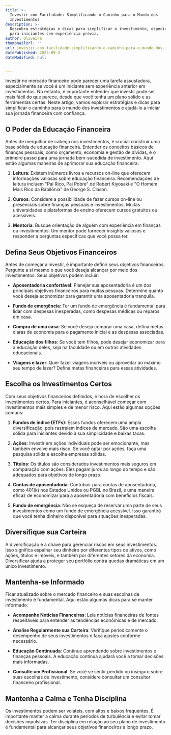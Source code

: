 ```yaml
---
title: >-
  Investir com Facilidade: Simplificando o Caminho para o Mundo dos
  Investimentos
description: >-
  Descubra estratégias e dicas para simplificar o investimento, especialmente
  para iniciantes sem experiência prévia.
author: Oliveira
thumbnailUrl: ''
url: investir-com-facilidade-simplificando-o-caminho-para-o-mundo-dos-investimento
datePublished: 2023-09-3
dateModified: null


---
```


Investir no mercado financeiro pode parecer uma tarefa assustadora, especialmente se você é um iniciante sem experiência anterior em investimentos. No entanto, é importante entender que investir pode ser mais fácil do que parece, desde que você tenha um plano sólido e as ferramentas certas. Neste artigo, vamos explorar estratégias e dicas para simplificar o caminho para o mundo dos investimentos e ajudá-lo a iniciar sua jornada financeira com confiança.

## O Poder da Educação Financeira

Antes de mergulhar de cabeça nos investimentos, é crucial construir uma base sólida de educação financeira. Entender os conceitos básicos de finanças pessoais, como orçamento, economia e gestão de dívidas, é o primeiro passo para uma jornada bem-sucedida de investimento. Aqui estão algumas maneiras de aprimorar sua educação financeira:

1. **Leitura**: Existem inúmeros livros e recursos on-line que oferecem informações valiosas sobre educação financeira. Recomendações de leitura incluem "Pai Rico, Pai Pobre" de Robert Kiyosaki e "O Homem Mais Rico da Babilônia" de George S. Clason.

2. **Cursos**: Considere a possibilidade de fazer cursos on-line ou presenciais sobre finanças pessoais e investimentos. Muitas universidades e plataformas de ensino oferecem cursos gratuitos ou acessíveis.

3. **Mentoria**: Busque orientação de alguém com experiência em finanças ou investimentos. Um mentor pode fornecer insights valiosos e responder a perguntas específicas que você possa ter.

## Defina Seus Objetivos Financeiros

Antes de começar a investir, é importante definir seus objetivos financeiros. Pergunte a si mesmo o que você deseja alcançar por meio dos investimentos. Seus objetivos podem incluir:

- **Aposentadoria confortável**: Planejar sua aposentadoria é um dos principais objetivos financeiros para muitas pessoas. Determine quanto você deseja economizar para garantir uma aposentadoria tranquila.

- **Fundo de emergência**: Ter um fundo de emergência é fundamental para lidar com despesas inesperadas, como despesas médicas ou reparos em casa.

- **Compra de uma casa**: Se você deseja comprar uma casa, defina metas claras de economia para o pagamento inicial e as despesas associadas.

- **Educação dos filhos**: Se você tem filhos, pode desejar economizar para a educação deles, seja na faculdade ou em outras atividades educacionais.

- **Viagens e lazer**: Quer fazer viagens incríveis ou aproveitar ao máximo seu tempo de lazer? Defina metas financeiras para essas atividades.

## Escolha os Investimentos Certos

Com seus objetivos financeiros definidos, é hora de escolher os investimentos certos. Para iniciantes, é aconselhável começar com investimentos mais simples e de menor risco. Aqui estão algumas opções comuns:

1. **Fundos de índice (ETFs)**: Esses fundos oferecem uma ampla diversificação, pois rastreiam índices de mercado. São uma escolha sólida para iniciantes devido à sua simplicidade e baixas taxas.

2. **Ações**: Investir em ações individuais pode ser emocionante, mas também envolve mais risco. Se você optar por ações, faça uma pesquisa sólida e escolha empresas sólidas.

3. **Títulos**: Os títulos são considerados investimentos mais seguros em comparação com ações. Eles pagam juros ao longo do tempo e são adequados para objetivos de longo prazo.

4. **Contas de aposentadoria**: Contribuir para contas de aposentadoria, como 401(k) nos Estados Unidos ou PGBL no Brasil, é uma maneira eficaz de economizar para a aposentadoria com benefícios fiscais.

5. **Fundo de emergência**: Não se esqueça de reservar uma parte de seus investimentos como um fundo de emergência acessível. Isso garantirá que você tenha dinheiro disponível para situações inesperadas.

## Diversifique sua Carteira

A diversificação é a chave para gerenciar riscos em seus investimentos. Isso significa espalhar seu dinheiro por diferentes tipos de ativos, como ações, títulos e imóveis, e também por diferentes setores da economia. Diversificar ajuda a proteger seu portfólio contra quedas dramáticas em um único investimento.

## Mantenha-se Informado

Ficar atualizado sobre o mercado financeiro e suas escolhas de investimento é fundamental. Aqui estão algumas dicas para se manter informado:

- **Acompanhe Notícias Financeiras**: Leia notícias financeiras de fontes respeitáveis para entender as tendências econômicas e de mercado.

- **Analise Regularmente sua Carteira**: Verifique periodicamente o desempenho de seus investimentos e faça ajustes conforme necessário.

- **Educação Continuada**: Continue aprendendo sobre investimentos e finanças pessoais. A educação contínua ajudará você a tomar decisões mais informadas.

- **Consulte um Profissional**: Se você se sentir perdido ou inseguro sobre suas escolhas de investimento, considere consultar um consultor financeiro profissional.

## Mantenha a Calma e Tenha Disciplina

Os investimentos podem ser voláteis, com altos e baixos frequentes. É importante manter a calma durante períodos de turbulência e evitar tomar decisões impulsivas. Ter disciplina em relação ao seu plano de investimento é fundamental para alcançar seus objetivos financeiros a longo prazo.
